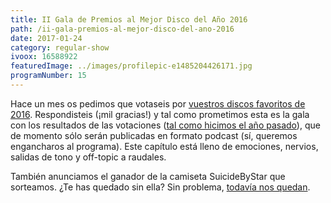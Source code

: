 ```yaml
---
title: II Gala de Premios al Mejor Disco del Año 2016
path: /ii-gala-premios-al-mejor-disco-del-ano-2016
date: 2017-01-24
category: regular-show
ivoox: 16588922
featuredImage: ../images/profilepic-e1485204426171.jpg
programNumber: 15
---
```


Hace un mes os pedimos que votaseis por [vuestros discos favoritos de 2016](http://www.suicidebystar.com/premios-suicidebystar-2016-votaciones/). Respondisteis (¡mil gracias!) y tal como prometimos esta es la gala con los resultados de las votaciones ([tal como hicimos el año pasado](http://www.suicidebystar.com/programa-07-gala-de-presentacion-votaciones-populares-a-los-tops-2015/)), que de momento sólo serán publicadas en formato podcast (sí, queremos engancharos al programa). Este capítulo está lleno de emociones, nervios, salidas de tono y off-topic a raudales.

También anunciamos el ganador de la camiseta SuicideByStar que sorteamos. ¿Te has quedado sin ella? Sin problema, [todavía nos quedan](http://suicidebystar.bigcartel.com).
